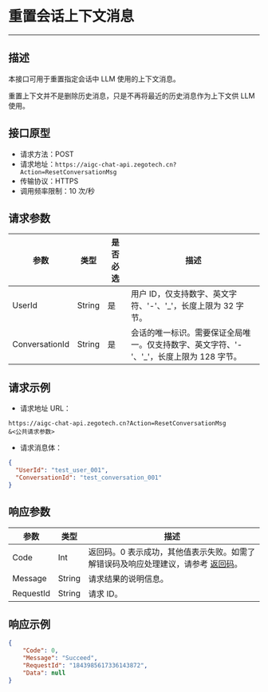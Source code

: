 #  重置会话上下文消息
---

##  描述

本接口可用于重置指定会话中 LLM 使用的上下文消息。

<Note title="说明">
重置上下文并不是删除历史消息，只是不再将最近的历史消息作为上下文供 LLM 使用。
</Note>

## 接口原型

- 请求方法：POST
- 请求地址：`https://aigc-chat-api.zegotech.cn?Action=ResetConversationMsg`
- 传输协议：HTTPS
- 调用频率限制：10 次/秒
## 请求参数

| 参数 | 类型 | 是否必选 | 描述 |
|------|------|---------|------|
| UserId           | String | 是    | 用户 ID，仅支持数字、英文字符、'-'、'_'，长度上限为 32 字节。                                 |
| ConversationId   | String | 是    | 会话的唯一标识。需要保证全局唯一。仅支持数字、英文字符、'-'、'_'，长度上限为 128 字节。                      |

## 请求示例

- 请求地址 URL：

```https
https://aigc-chat-api.zegotech.cn?Action=ResetConversationMsg
&<公共请求参数>
```

- 请求消息体：
```json
{
  "UserId": "test_user_001",
  "ConversationId": "test_conversation_001"
}
```

## 响应参数

| 参数 | 类型 | 描述 |
|------|------|------|
| Code | Int | 返回码。0 表示成功，其他值表示失败。如需了解错误码及响应处理建议，请参考 [返回码](./../Return%20codes.mdx)。 |
| Message | String | 请求结果的说明信息。 |
| RequestId | String | 请求 ID。 |
## 响应示例

```json
{
    "Code": 0,
    "Message": "Succeed",
    "RequestId": "1843985617336143872",
    "Data": null
}
```

